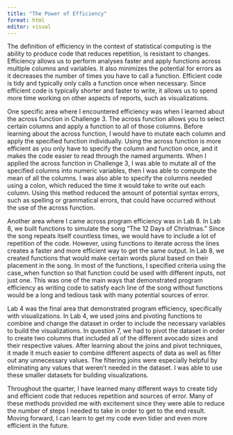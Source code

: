 ```yaml
---
title: "The Power of Efficiency"
format: html
editor: visual
---
```


The definition of efficiency in the context of statistical computing is the ability to produce code that reduces repetition, is resistant to changes. Efficiency allows us to perform analyses faster and apply functions across multiple columns and variables. It also minimizes the potential for errors as it decreases the number of times you have to call a function. Efficient code is tidy and typically only calls a function once when necessary. Since efficient code is typically shorter and faster to write, it allows us to spend more time working on other aspects of reports, such as visualizations. 

One specific area where I encountered efficiency was when I learned about the across function in Challenge 3. The across function allows you to select certain columns and apply a function to all of those columns. Before learning about the across function, I would have to mutate each column and apply the specified function individually. Using the across function is more efficient as you only have to specify the column and function once, and it makes the code easier to read through the named arguments. When I applied the across function in Challenge 3, I was able to mutate all of the specified columns into numeric variables, then I was able to compute the mean of all the columns. I was also able to specify the columns needed using a colon, which reduced the time it would take to write out each column. Using this method reduced the amount of potential syntax errors, such as spelling or grammatical errors, that could have occurred without the use of the across function.

Another area where I came across program efficiency was in Lab 8. In Lab 8, we built functions to simulate the song “The 12 Days of Christmas.” Since the song repeats itself countless times, we would have to include a lot of repetition of the code. However, using functions to iterate across the lines creates a faster and more efficient way to get the same output. In Lab 8, we created functions that would make certain words plural based on their placement in the song. In most of the functions, I specified criteria using the case_when function so that function could be used with different inputs, not just one. This was one of the main ways that demonstrated program efficiency as writing code to satisfy each line of the song without functions would be a long and tedious task with many potential sources of error.

Lab 4 was the final area that demonstrated program efficiency, specifically with visualizations. In Lab 4, we used joins and pivoting functions to combine and change the dataset in order to include the necessary variables to build the visualizations. In question 7, we had to pivot the dataset in order to create two columns that included all of the different avocado sizes and their respective values. After learning about the joins and pivot techniques, it made it much easier to combine different aspects of data as well as filter out any unnecessary values. The filtering joins were especially helpful by eliminating any values that weren’t needed in the dataset. I was able to use these smaller datasets for building visualizations. 

Throughout the quarter, I have learned many different ways to create tidy and efficient code that reduces repetition and sources of error. Many of these methods provided me with excitement since they were able to reduce the number of steps I needed to take in order to get to the end result. Moving forward, I can learn to get my code even tidier and even more efficient in the future. 
